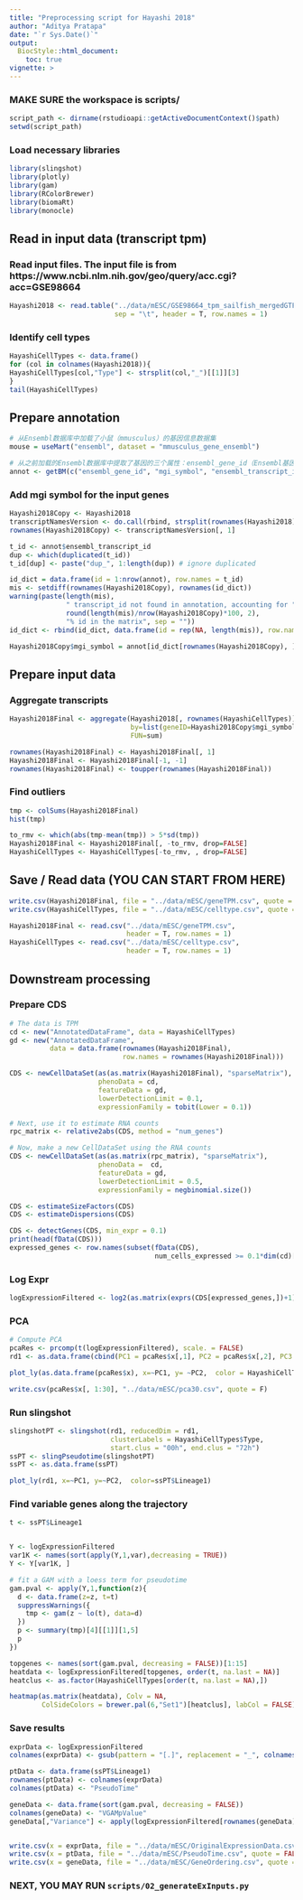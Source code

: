 ```yaml
---
title: "Preprocessing script for Hayashi 2018"
author: "Aditya Pratapa"
date: "`r Sys.Date()`"
output: 
  BiocStyle::html_document:
    toc: true
vignette: >
---
```


### MAKE SURE the workspace is scripts/

```r
script_path <- dirname(rstudioapi::getActiveDocumentContext()$path)
setwd(script_path)
```

### Load necessary libraries
```r
library(slingshot)
library(plotly)
library(gam)
library(RColorBrewer)
library(biomaRt)
library(monocle)
```

## Read in input data (transcript tpm)

### Read input files. The input file is from https://www.ncbi.nlm.nih.gov/geo/query/acc.cgi?acc=GSE98664
```r
Hayashi2018 <- read.table("../data/mESC/GSE98664_tpm_sailfish_mergedGTF_RamDA_mESC_differentiation_time_course.txt",
                          sep = "\t", header = T, row.names = 1)
```

### Identify cell types
```r
HayashiCellTypes <- data.frame()
for (col in colnames(Hayashi2018)){
HayashiCellTypes[col,"Type"] <- strsplit(col,"_")[[1]][3]
}
tail(HayashiCellTypes)
```

## Prepare annotation

```r
# 从Ensembl数据库中加载了小鼠（mmusculus）的基因信息数据集
mouse = useMart("ensembl", dataset = "mmusculus_gene_ensembl")
```

```r
# 从之前加载的Ensembl数据库中提取了基因的三个属性：ensembl_gene_id（Ensembl基因ID）、mgi_symbol（小鼠基因名称）和ensembl_transcript_id（Ensembl转录本ID），并将结果存储在annot变量中。
annot <- getBM(c("ensembl_gene_id", "mgi_symbol", "ensembl_transcript_id"), mart=mouse)
```


### Add mgi symbol for the input genes

```r
Hayashi2018Copy <- Hayashi2018
transcriptNamesVersion <- do.call(rbind, strsplit(rownames(Hayashi2018), "[.]"))
rownames(Hayashi2018Copy) <- transcriptNamesVersion[, 1]

t_id <- annot$ensembl_transcript_id
dup <- which(duplicated(t_id))
t_id[dup] <- paste("dup_", 1:length(dup)) # ignore duplicated

id_dict = data.frame(id = 1:nrow(annot), row.names = t_id)
mis <- setdiff(rownames(Hayashi2018Copy), rownames(id_dict))
warning(paste(length(mis),
              " transcript_id not found in annotation, accounting for ",
              round(length(mis)/nrow(Hayashi2018Copy)*100, 2),
              "% id in the matrix", sep = ""))
id_dict <- rbind(id_dict, data.frame(id = rep(NA, length(mis)), row.names = mis))

Hayashi2018Copy$mgi_symbol = annot[id_dict[rownames(Hayashi2018Copy), ], "mgi_symbol"]
```

## Prepare input data

### Aggregate transcripts

```r
Hayashi2018Final <- aggregate(Hayashi2018[, rownames(HayashiCellTypes)],
                              by=list(geneID=Hayashi2018Copy$mgi_symbol),
                              FUN=sum)

rownames(Hayashi2018Final) <- Hayashi2018Final[, 1]
Hayashi2018Final <- Hayashi2018Final[-1, -1]
rownames(Hayashi2018Final) <- toupper(rownames(Hayashi2018Final))
```

### Find outliers

```r
tmp <- colSums(Hayashi2018Final)
hist(tmp)
```

```r
to_rmv <- which(abs(tmp-mean(tmp)) > 5*sd(tmp))
Hayashi2018Final <- Hayashi2018Final[, -to_rmv, drop=FALSE]
HayashiCellTypes <- HayashiCellTypes[-to_rmv, , drop=FALSE]
```

## Save / Read data (YOU CAN START FROM HERE)

```r
write.csv(Hayashi2018Final, file = "../data/mESC/geneTPM.csv", quote = FALSE)
write.csv(HayashiCellTypes, file = "../data/mESC/celltype.csv", quote = FALSE)
```

```r
Hayashi2018Final <- read.csv("../data/mESC/geneTPM.csv",
                             header = T, row.names = 1)
HayashiCellTypes <- read.csv("../data/mESC/celltype.csv",
                             header = T, row.names = 1)
```

## Downstream processing

### Prepare CDS

```r
# The data is TPM
cd <- new("AnnotatedDataFrame", data = HayashiCellTypes)
gd <- new("AnnotatedDataFrame",
          data = data.frame(rownames(Hayashi2018Final),
                            row.names = rownames(Hayashi2018Final)))

CDS <- newCellDataSet(as(as.matrix(Hayashi2018Final), "sparseMatrix"),
                      phenoData = cd,
                      featureData = gd,
                      lowerDetectionLimit = 0.1,
                      expressionFamily = tobit(Lower = 0.1))

# Next, use it to estimate RNA counts
rpc_matrix <- relative2abs(CDS, method = "num_genes")

# Now, make a new CellDataSet using the RNA counts
CDS <- newCellDataSet(as(as.matrix(rpc_matrix), "sparseMatrix"),
                      phenoData =  cd,
                      featureData = gd,
                      lowerDetectionLimit = 0.5,
                      expressionFamily = negbinomial.size())
```


```r
CDS <- estimateSizeFactors(CDS)
CDS <- estimateDispersions(CDS)
```


```r
CDS <- detectGenes(CDS, min_expr = 0.1)
print(head(fData(CDS)))
expressed_genes <- row.names(subset(fData(CDS),
                                    num_cells_expressed >= 0.1*dim(cd)[1]))
```

### Log Expr

```r
logExpressionFiltered <- log2(as.matrix(exprs(CDS[expressed_genes,])+1))
```

### PCA

```r
# Compute PCA
pcaRes <- prcomp(t(logExpressionFiltered), scale. = FALSE)
rd1 <- as.data.frame(cbind(PC1 = pcaRes$x[,1], PC2 = pcaRes$x[,2], PC3 = pcaRes$x[,3]))

plot_ly(as.data.frame(pcaRes$x), x=~PC1, y= ~PC2,  color = HayashiCellTypes$Type, colors = brewer.pal(5,"Set1"))

write.csv(pcaRes$x[, 1:30], "../data/mESC/pca30.csv", quote = F)
```

### Run slingshot

```r
slingshotPT <- slingshot(rd1, reducedDim = rd1,
                         clusterLabels = HayashiCellTypes$Type,
                         start.clus = "00h", end.clus = "72h")
ssPT <- slingPseudotime(slingshotPT)
ssPT <- as.data.frame(ssPT)

plot_ly(rd1, x=~PC1, y=~PC2,  color=ssPT$Lineage1)
```

### Find variable genes along the trajectory

```r
t <- ssPT$Lineage1


Y <- logExpressionFiltered
var1K <- names(sort(apply(Y,1,var),decreasing = TRUE))
Y <- Y[var1K, ]

# fit a GAM with a loess term for pseudotime
gam.pval <- apply(Y,1,function(z){
  d <- data.frame(z=z, t=t)
  suppressWarnings({
    tmp <- gam(z ~ lo(t), data=d)
  })
  p <- summary(tmp)[4][[1]][1,5]
  p
})
```


```r
topgenes <- names(sort(gam.pval, decreasing = FALSE))[1:15]
heatdata <- logExpressionFiltered[topgenes, order(t, na.last = NA)]
heatclus <- as.factor(HayashiCellTypes[order(t, na.last = NA),])

heatmap(as.matrix(heatdata), Colv = NA,
        ColSideColors = brewer.pal(6,"Set1")[heatclus], labCol = FALSE)
```

### Save results

```r
exprData <- logExpressionFiltered
colnames(exprData) <- gsub(pattern = "[.]", replacement = "_", colnames(exprData))

ptData <- data.frame(ssPT$Lineage1)
rownames(ptData) <- colnames(exprData)
colnames(ptData) <- "PseudoTime"

geneData <- data.frame(sort(gam.pval, decreasing = FALSE))
colnames(geneData) <- "VGAMpValue"
geneData[,"Variance"] <- apply(logExpressionFiltered[rownames(geneData),],1,var)


write.csv(x = exprData, file = "../data/mESC/OriginalExpressionData.csv", quote = FALSE)
write.csv(x = ptData, file = "../data/mESC/PseudoTime.csv", quote = FALSE)
write.csv(x = geneData, file = "../data/mESC/GeneOrdering.csv", quote = FALSE)
```

### NEXT, YOU MAY RUN `scripts/02_generateExInputs.py`
